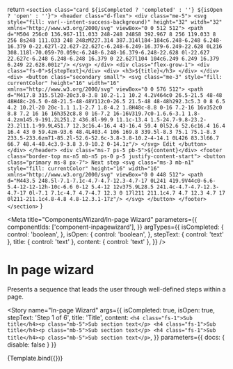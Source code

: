 
  return `
    <section
      class="card ${isCompleted ? 'completed' : ''} ${isOpen ? 'open' : ''}">
      <header class="d-flex">
        <div class="me-5">
          <svg style="fill: var(--intent-success-background)" height="32" witdh="32" xmlns="http://www.w3.org/2000/svg" viewBox="0 0 512 512">
            <path d="M504 256c0 136.967-111.033 248-248 248S8 392.967 8 256 119.033 8 256 8s248 111.033 248 248zM227.314 387.314l184-184c6.248-6.248 6.248-16.379 0-22.627l-22.627-22.627c-6.248-6.249-16.379-6.249-22.628 0L216 308.118l-70.059-70.059c-6.248-6.248-16.379-6.248-22.628 0l-22.627 22.627c-6.248 6.248-6.248 16.379 0 22.627l104 104c6.249 6.249 16.379 6.249 22.628.001z"/>
          </svg>
        </div>
        <div class="flex-grow-1">
          <div class="fs-0">${stepText}</div>
          <div>
            <h3>${title}</h3>
          </div>
        </div>
        <div>
          <button class="secondary small">
            <svg class="me-3" style="fill: currentColor" height="16" width="16" xmlns="http://www.w3.org/2000/svg" viewBox="0 0 576 512">
              <path d="M417.8 315.5l20-20c3.8-3.8 10.2-1.1 10.2 4.2V464c0 26.5-21.5 48-48 48H48c-26.5 0-48-21.5-48-48V112c0-26.5 21.5-48 48-48h292.3c5.3 0 8 6.5 4.2 10.2l-20 20c-1.1 1.1-2.7 1.8-4.2 1.8H48c-8.8 0-16 7.2-16 16v352c0 8.8 7.2 16 16 16h352c8.8 0 16-7.2 16-16V319.7c0-1.6.6-3.1 1.8-4.2zm145.9-191.2L251.2 436.8l-99.9 11.1c-13.4 1.5-24.7-9.8-23.2-23.2l11.1-99.9L451.7 12.3c16.4-16.4 43-16.4 59.4 0l52.6 52.6c16.4 16.4 16.4 43 0 59.4zm-93.6 48.4L403.4 106 169.8 339.5l-8.3 75.1 75.1-8.3 233.5-233.6zm71-85.2l-52.6-52.6c-3.8-3.8-10.2-4-14.1 0L426 83.3l66.7 66.7 48.4-48.4c3.9-3.8 3.9-10.2 0-14.1z"/>
            </svg>
            Edit
          </button>
        </div>
      </header>
      <div class="ms-7 ps-5 pb-5">${content}</div>
      <footer class="border-top mx-n5 mb-n5 ps-0 p-5 justify-content-start">
        <button class="primary ms-8 px-7">
          Next step
          <svg class="ms-3 mb-n1" style="fill: currentColor" height="16" width="16" xmlns="http://www.w3.org/2000/svg" viewBox="0 0 448 512">
            <path d="M443.5 248.5l-7.1-7.1c-4.7-4.7-12.3-4.7-17 0L241 419.9V44c0-6.6-5.4-12-12-12h-10c-6.6 0-12 5.4-12 12v375.9L28.5 241.4c-4.7-4.7-12.3-4.7-17 0l-7.1 7.1c-4.7 4.7-4.7 12.3 0 17l211 211.1c4.7 4.7 12.3 4.7 17 0l211-211.1c4.8-4.8 4.8-12.3.1-17z"/>
          </svg>
        </button>
      </footer>
    </section>
    `
}

<Meta
  title="Components/Wizard/In-page Wizard"
  parameters={{
    componentIds: ['component-inpagewizard'],
  }}
  argTypes={{
    isCompleted: {
      control: 'boolean',
    },
    isOpen: {
      control: 'boolean',
    },
    stepText: { control: 'text' },
    title: { control: 'text' },
    content: { control: 'text' },
  }}
/>

# In page wizard

Presents a sequence that leads the user through well-defined steps within a page.

<Story
  name="In-page Wizard"
  args={{
    isCompleted: true,
    isOpen: true,
    stepText: 'Step 1 of 6',
    title: 'Title',
    content: `<h4 class="fs-1">Sub title</h4><p class="mb-5">Sub section text</p>
    <h4 class="fs-1">Sub title</h4><p class="mb-5">Sub section text</p>
    <h4 class="fs-1">Sub title</h4><p class="mb-5">Sub section text</p>`,
  }}
  parameters={{ docs: { disable: false } }}
>
  {Template.bind({})}
</Story>
